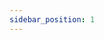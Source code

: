 ```yaml
---
sidebar_position: 1
---
```




<SkillList>
  <div title="WEB开发技能树" items={[
    { name: "HTML", progress: 80, description: "实际操作过PLC，会基础编程" },
    { name: "CSS", progress: 80, description: "实际操作过PLC，会基础编程" },
    { name: "JavaScript", progress: 80, description: "实际操作过PLC，会基础编程" },
    { name: "TypeScript", progress: 60, description: "实际仿真过PLC" },
    { name: "Prisma", progress: 0, description: "实际仿真过PLC" },
    { name: "React", progress: 5, description: "实际仿真过PLC" },
    { name: "Vue.js", progress: 5, description: "实际仿真过PLC" },
    { name: "Docusaurus", progress: 50, description: "实际操作过PLC，会基础编程" },
    { name: "MDX", progress: 60, description: "实际仿真过PLC" },
  ]} />
</SkillList>

